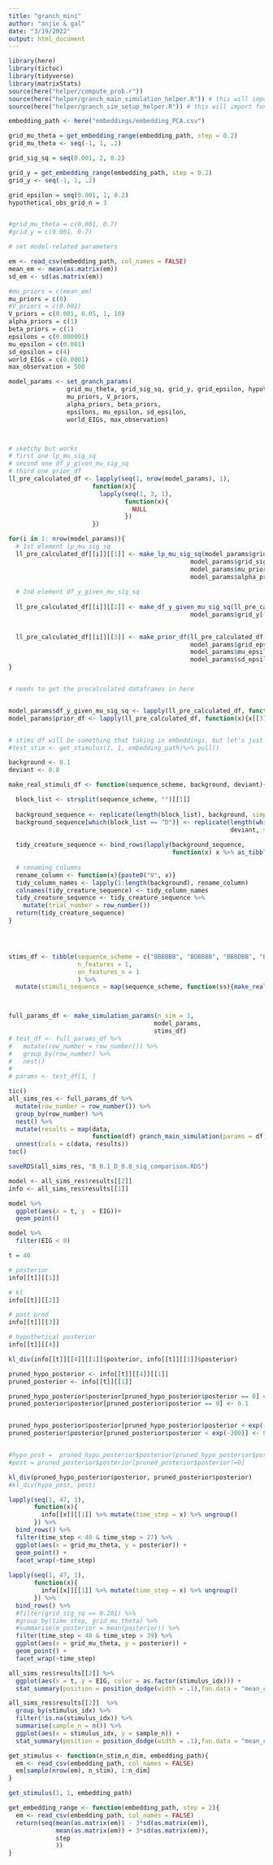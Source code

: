 ```yaml
---
title: "granch_mini"
author: "anjie & gal"
date: "3/19/2022"
output: html_document
---
```

```r
library(here)
library(tictoc)
library(tidyverse)
library(matrixStats)
source(here("helper/compute_prob.r"))
source(here("helper/granch_main_simulation_helper.R")) # this will import other helper functions 
source(here("helper/granch_sim_setup_helper.R")) # this will import functions that help with setting parameters 
```

```r

embedding_path <- here("embeddings/embedding_PCA.csv")

grid_mu_theta = get_embedding_range(embedding_path, step = 0.2)
grid_mu_theta <- seq(-1, 1, .2)

grid_sig_sq = seq(0.001, 2, 0.2)

grid_y = get_embedding_range(embedding_path, step = 0.2)
grid_y <- seq(-1, 1, .2)

grid_epsilon = seq(0.001, 1, 0.2)
hypothetical_obs_grid_n = 3 


#grid_mu_theta = c(0.001, 0.7)
#grid_y = c(0.001, 0.7)

# set model-related parameters 

em <- read_csv(embedding_path, col_names = FALSE)
mean_em <- mean(as.matrix(em))
sd_em <- sd(as.matrix(em))

#mu_priors = c(mean_em)
mu_priors = c(0)
#V_priors = c(0.001) 
V_priors = c(0.001, 0.05, 1, 10)
alpha_priors = c(1) 
beta_priors = c(1) 
epsilons = c(0.000001) 
mu_epsilon = c(0.001)
sd_epsilon = c(4)
world_EIGs = c(0.0001) 
max_observation = 500

model_params <- set_granch_params(
                grid_mu_theta, grid_sig_sq, grid_y, grid_epsilon, hypothetical_obs_grid_n,
                mu_priors, V_priors, 
                alpha_priors, beta_priors, 
                epsilons, mu_epsilon, sd_epsilon,
                world_EIGs, max_observation)



# sketchy but works
# first one lp_mu_sig_sq
# second one df_y_given_mu_sig_sq
# third one prior_df 
ll_pre_calculated_df <- lapply(seq(1, nrow(model_params), 1), 
                       function(x){
                         lapply(seq(1, 3, 1), 
                                function(x){
                                  NULL
                                })
                       })

for(i in 1: nrow(model_params)){
  # 1st element lp_mu_sig_sq
  ll_pre_calculated_df[[i]][[1]] <- make_lp_mu_sig_sq(model_params$grid_mu_theta[[i]], 
                                                  model_params$grid_sig_sq[[i]], 
                                                  model_params$mu_prior[[i]], model_params$V_prior[[i]], 
                                                  model_params$alpha_prior[[i]], model_params$beta_prior[[i]])
  
  # 2nd element df_y_given_mu_sig_sq 
  
  ll_pre_calculated_df[[i]][[2]] <- make_df_y_given_mu_sig_sq(ll_pre_calculated_df[[i]][[1]], 
                                                  model_params$grid_y[[i]])
  

  ll_pre_calculated_df[[i]][[3]] <- make_prior_df(ll_pre_calculated_df[[i]][[1]], 
                                                  model_params$grid_epsilon[[i]], 
                                                  model_params$mu_epsilon[[i]], 
                                                  model_params$sd_epsilon[[i]])
}


# needs to get the precalculated dataframes in here 


model_params$df_y_given_mu_sig_sq <- lapply(ll_pre_calculated_df, function(x){x[[2]]})
model_params$prior_df <- lapply(ll_pre_calculated_df, function(x){x[[3]]})


# stims df will be something that taking in embeddings, but let's just ignore that for now
#test_stim <- get_stimulus(1, 1, embedding_path)%>% pull()
```



```r
background <- 0.1
deviant <- 0.8

make_real_stimuli_df <- function(sequence_scheme, background, deviant){

  block_list <- strsplit(sequence_scheme, "")[[1]]
  
  background_sequence <- replicate(length(block_list), background, simplify = FALSE)
  background_sequence[which(block_list == "D")] <- replicate(length(which(block_list == "D")), 
                                                             deviant, simplify = FALSE)
  
  tidy_creature_sequence <- bind_rows(lapply(background_sequence,
                                             function(x) x %>% as_tibble_row(.name_repair = make.names))) 
  
  # renaming columns 
  rename_column <- function(x){paste0("V", x)}
  tidy_column_names <- lapply(1:length(background), rename_column)
  colnames(tidy_creature_sequence) <- tidy_column_names
  tidy_creature_sequence <- tidy_creature_sequence %>% 
    mutate(trial_number = row_number())
  return(tidy_creature_sequence)
}




stims_df <- tibble(sequence_scheme = c("BBBBBB", "BDBBBB", "BBBDBB", "BBBBBD"), 
                   n_features = 1, 
                   on_features_n = 1 
                   ) %>% 
  mutate(stimuli_sequence = map(sequence_scheme, function(ss){make_real_stimuli_df(ss, background, deviant)}))



full_params_df <- make_simulation_params(n_sim = 1,
                                        model_params, 
                                        stims_df)
# test_df <- full_params_df %>%
#   mutate(row_number = row_number()) %>% 
#   group_by(row_number) %>% 
#   nest()
# 
# params <- test_df[1, ]

```





```r
tic()
all_sims_res <- full_params_df %>%
  mutate(row_number = row_number()) %>% 
  group_by(row_number) %>% 
  nest() %>%
  mutate(results = map(data,
                       function(df) granch_main_simulation(params = df))) %>%
  unnest(cols = c(data, results))
toc()
```


```r
saveRDS(all_sims_res, "B_0.1_D_0.8_sig_comparison.RDS")

```




```r
model <- all_sims_res$results[[2]]
info <- all_sims_res$results[[1]]

model %>% 
  ggplot(aes(x = t, y  = EIG))+ 
  geom_point()
```

```r
model %>% 
  filter(EIG < 0)
```

```r
t = 40

# posterior
info[[t]][[1]]

# kl
info[[t]][[2]]

# post pred 
info[[t]][[3]]

# hypothetical posterior 
info[[t]][[4]]

```


```r
kl_div(info[[t]][[4]][[1]]$posterior, info[[t]][[1]]$posterior)

pruned_hypo_posterior <- info[[t]][[4]][[1]]
pruned_posterior <- info[[t]][[1]]

pruned_hypo_posterior$posterior[pruned_hypo_posterior$posterior == 0] <- 0.1
pruned_posterior$posterior[pruned_posterior$posterior == 0] <- 0.1


pruned_hypo_posterior$posterior[pruned_hypo_posterior$posterior < exp(-300)] <- 0.01
pruned_posterior$posterior[pruned_posterior$posterior < exp(-300)] <- 0.01


#hypo_post =  pruned_hypo_posterior$posterior[pruned_hypo_posterior$posterior!=0]
#post = pruned_posterior$posterior[pruned_posterior$posterior!=0]

kl_div(pruned_hypo_posterior$posterior, pruned_posterior$posterior)
#kl_div(hypo_post, post)
```


```r
lapply(seq(1, 47, 1), 
       function(x){
         info[[x]][[1]] %>% mutate(time_step = x) %>% ungroup()
       }) %>% 
  bind_rows() %>%
  filter(time_step < 40 & time_step > 27) %>% 
  ggplot(aes(x = grid_mu_theta, y = posterior)) + 
  geom_point() + 
  facet_wrap(~time_step)
  
lapply(seq(1, 47, 1), 
       function(x){
         info[[x]][[1]] %>% mutate(time_step = x) %>% ungroup()
       }) %>% 
  bind_rows() %>% 
  #filter(grid_sig_sq == 0.201) %>% 
  #group_by(time_step, grid_mu_theta) %>% 
  #summarise(m_posterior = mean(posterior)) %>%
  filter(time_step < 48 & time_step > 39) %>% 
  ggplot(aes(x = grid_mu_theta, y = posterior)) + 
  geom_point() + 
  facet_wrap(~time_step)
```




```r
all_sims_res$results[[2]] %>% 
  ggplot(aes(x = t, y = EIG, color = as.factor(stimulus_idx))) + 
  stat_summary(position = position_dodge(width = .1),fun.data = "mean_cl_boot")
```


```r
all_sims_res$results[[2]]  %>% 
  group_by(stimulus_idx) %>% 
  filter(!is.na(stimulus_idx)) %>% 
  summarise(sample_n = n()) %>% 
  ggplot(aes(x = stimulus_idx, y = sample_n)) + 
  stat_summary(position = position_dodge(width = .1),fun.data = "mean_cl_boot")
```



```r
get_stimulus <- function(n_stim,n_dim, embedding_path){
  em <- read_csv(embedding_path, col_names = FALSE)
  em[sample(nrow(em), n_stim), 1:n_dim]
}

get_stimulus(1, 1, embedding_path)
```



```r
get_embedding_range <- function(embedding_path, step = 2){
  em <- read_csv(embedding_path, col_names = FALSE)
  return(seq(mean(as.matrix(em)) - 3*sd(as.matrix(em)), 
             mean(as.matrix(em)) + 3*sd(as.matrix(em)), 
             step
             )) 
}
```




